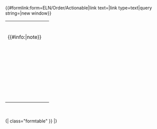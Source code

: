 <noinclude><span class="actionable_button add_action">{{#formlink:form=ELN/Order/Actionable|link text={{int:sa-create-action}}|link type=text|query string=|new window}}</span>

<!-- [[Category:Page required for Actionable Extension]] -->
</noinclude><includeonly>{{{info|edit title={{int:sa-edit-title}}|create title={{int:sa-create-title}}|page name={{OslTemplate:ID/UUID |namespace=Action}} }}}
{{{for template|OslTemplate:ELN/Order/Actionable}}}<!--

BEGIN TABLE FOR META DATA

--><table class="actionable"><!--

SUMMARY

--><tr><td>'''{{int:sa-action}}'''</td><td>{{{field|SUMMARY|input type=text|mandatory|size=50}}}</td></tr><!--

DESCRIPTION

--><tr><td>'''{{int:osl-order-actionable-description}}'''{{#info:{{int:osl-order-actionable-description-tooltip}}|note}}</td><td>{{{field|DESCRIPTION|input type=textarea|rows=1|autogrow|maxlength=150}}}</td></tr><!--

ACTION_STATUS

--><tr><td>'''{{int:sa-status}}'''</td><td>{{{field|ACTION_STATUS|input type=radiobutton|property=Action status|default=Open|mandatory|show on select=Closed=>ClosedStatus}}}</td></tr><!--

DUE_DATE

--><tr><td>'''{{int:sa-due}}'''</td><td>{{{field|DUE_DATE|input type=datepicker|default=now}}}</td></tr><!--

ASSIGNED_TO
--><tr><td>'''{{int:sa-actionees}}'''</td><td>{{{field|ASSIGNED_TO|input type=tokens|values from category=LIMS/Person/User|mapping property=Display title of|list|delimiter=;|default=current user}}}</td></tr><!--

LABEL

--><tr><td>'''[[:Category:Label|<span style="color: #ffffff;">{{int:sa-labels}}</span>]]'''</td><td>{{{field|LABEL|input type=tokens|namespace=Label|values from namespace=Label|mapping property=Alias|list|delimiter=;}}}</td></tr><!--

RELATED_ARTICLE

--><tr><td>'''{{int:osl-order-actionable-related-articles}}'''</td><td><!-- {{{field|RELATED_ARTICLE|input type=SF_Select|values from category=ELN/Order|list|delimiter=;}}} -->{{{field|RELATED_ARTICLE|input type=SF_Select|query=((Category:ELN/Order));?Display_title_of;format~plain;sep~,;link~none;headers~hide;limit~1000|sametemplate|label}}}</td></tr><!--

RELATED_OBJECTS

--><tr><td>'''{{int:osl-order-actionable-related-objects}}'''</td><td>{{{field|RELATED_OBJECTS|input type=SF_Select|query=((IsInputOf::@@@@));?Display_title_of;format~plain;sep~,;link~none;headers~hide;limit~1000|sametemplate|field=RELATED_ARTICLE|label|list|delimiter=;}}}</td></tr><!--

DETAILS

--><tr><td>'''{{int:sa-details}}'''</td><td>{{{field|DETAILS|input type=textarea|rows=4|autogrow|editor=visualeditor|class=toolbarOnTop}}}</td></tr><!--

RESOLUTION

--><tr id="ClosedStatus"><td>'''{{int:sa-resolution}}'''</td><td>{{{field|RESOLUTION|input type=textarea|rows=4|autogrow|editor=wikieditor|class=toolbarOnTop}}}</td></tr><!--

--></table><!--

END TABLE FOR META DATA

TEMPLATE OPTION

-->
<br>
<br>
{| class="formtable"
{{{field|IS_TEMPLATE|input type=checkbox|label={{int:osl-order-actionable-template}}{{#info:{{int:osl-order-actionable-template-tooltip}}|note}}}}}
{{{field|copy_of|hidden}}}
|}
<!--

--><!-- {{{standard input|summary}}} -->

{{{standard input|watch}}}

{{{standard input|save}}} <!-- {{{standard input|preview}}} {{{standard input|changes}}} --> {{{standard input|cancel}}}
</includeonly>